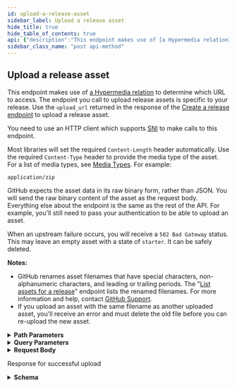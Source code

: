 ```yaml
---
id: upload-a-release-asset
sidebar_label: Upload a release asset
hide_title: true
hide_table_of_contents: true
api: {"description":"This endpoint makes use of [a Hypermedia relation](https://docs.github.com/rest/overview/resources-in-the-rest-api#hypermedia) to determine which URL to access. The endpoint you call to upload release assets is specific to your release. Use the `upload_url` returned in\nthe response of the [Create a release endpoint](https://docs.github.com/rest/reference/repos#create-a-release) to upload a release asset.\n\nYou need to use an HTTP client which supports [SNI](http://en.wikipedia.org/wiki/Server_Name_Indication) to make calls to this endpoint.\n\nMost libraries will set the required `Content-Length` header automatically. Use the required `Content-Type` header to provide the media type of the asset. For a list of media types, see [Media Types](https://www.iana.org/assignments/media-types/media-types.xhtml). For example: \n\n`application/zip`\n\nGitHub expects the asset data in its raw binary form, rather than JSON. You will send the raw binary content of the asset as the request body. Everything else about the endpoint is the same as the rest of the API. For example,\nyou'll still need to pass your authentication to be able to upload an asset.\n\nWhen an upstream failure occurs, you will receive a `502 Bad Gateway` status. This may leave an empty asset with a state of `starter`. It can be safely deleted.\n\n**Notes:**\n*   GitHub renames asset filenames that have special characters, non-alphanumeric characters, and leading or trailing periods. The \"[List assets for a release](https://docs.github.com/rest/reference/repos#list-assets-for-a-release)\"\nendpoint lists the renamed filenames. For more information and help, contact [GitHub Support](https://support.github.com/contact).\n*   If you upload an asset with the same filename as another uploaded asset, you'll receive an error and must delete the old file before you can re-upload the new asset.","externalDocs":{"description":"API method documentation","url":"https://docs.github.com/rest/reference/repos#upload-a-release-asset"},"operationId":"repos/upload-release-asset","parameters":[{"in":"path","name":"owner","required":true,"schema":{"type":"string"}},{"in":"path","name":"repo","required":true,"schema":{"type":"string"}},{"description":"release_id parameter","in":"path","name":"release_id","required":true,"schema":{"type":"integer"}},{"in":"query","name":"name","schema":{"type":"string"}},{"in":"query","name":"label","schema":{"type":"string"}}],"requestBody":{"content":{"*/*":{"schema":{"description":"The raw file data","type":"string"}}}},"responses":{"201":{"content":{"application/json":{"examples":{"response-for-successful-upload":{"value":{"browser_download_url":"https://github.com/octocat/Hello-World/releases/download/v1.0.0/example.zip","content_type":"application/zip","created_at":"2013-02-27T19:35:32.000Z","download_count":42,"id":1,"label":"short description","name":"example.zip","node_id":"MDEyOlJlbGVhc2VBc3NldDE=","size":1024,"state":"uploaded","updated_at":"2013-02-27T19:35:32.000Z","uploader":{"avatar_url":"https://github.com/images/error/octocat_happy.gif","events_url":"https://api.github.com/users/octocat/events{/privacy}","followers_url":"https://api.github.com/users/octocat/followers","following_url":"https://api.github.com/users/octocat/following{/other_user}","gists_url":"https://api.github.com/users/octocat/gists{/gist_id}","gravatar_id":"","html_url":"https://github.com/octocat","id":1,"login":"octocat","node_id":"MDQ6VXNlcjE=","organizations_url":"https://api.github.com/users/octocat/orgs","received_events_url":"https://api.github.com/users/octocat/received_events","repos_url":"https://api.github.com/users/octocat/repos","site_admin":false,"starred_url":"https://api.github.com/users/octocat/starred{/owner}{/repo}","subscriptions_url":"https://api.github.com/users/octocat/subscriptions","type":"User","url":"https://api.github.com/users/octocat"},"url":"https://api.github.com/repos/octocat/Hello-World/releases/assets/1"}}},"schema":{"description":"Data related to a release.","properties":{"browser_download_url":{"format":"uri","type":"string"},"content_type":{"type":"string"},"created_at":{"format":"date-time","type":"string"},"download_count":{"type":"integer"},"id":{"type":"integer"},"label":{"nullable":true,"type":"string"},"name":{"description":"The file name of the asset.","example":"Team Environment","type":"string"},"node_id":{"type":"string"},"size":{"type":"integer"},"state":{"description":"State of the release asset.","enum":["uploaded","open"],"type":"string"},"updated_at":{"format":"date-time","type":"string"},"uploader":{"allOf":[{"description":"Simple User","nullable":true,"properties":{"avatar_url":{"example":"https://github.com/images/error/octocat_happy.gif","format":"uri","type":"string"},"events_url":{"example":"https://api.github.com/users/octocat/events{/privacy}","type":"string"},"followers_url":{"example":"https://api.github.com/users/octocat/followers","format":"uri","type":"string"},"following_url":{"example":"https://api.github.com/users/octocat/following{/other_user}","type":"string"},"gists_url":{"example":"https://api.github.com/users/octocat/gists{/gist_id}","type":"string"},"gravatar_id":{"example":"41d064eb2195891e12d0413f63227ea7","nullable":true,"type":"string"},"html_url":{"example":"https://github.com/octocat","format":"uri","type":"string"},"id":{"example":1,"type":"integer"},"login":{"example":"octocat","type":"string"},"node_id":{"example":"MDQ6VXNlcjE=","type":"string"},"organizations_url":{"example":"https://api.github.com/users/octocat/orgs","format":"uri","type":"string"},"received_events_url":{"example":"https://api.github.com/users/octocat/received_events","format":"uri","type":"string"},"repos_url":{"example":"https://api.github.com/users/octocat/repos","format":"uri","type":"string"},"site_admin":{"type":"boolean"},"starred_at":{"example":"\"2020-07-09T00:17:55Z\"","type":"string"},"starred_url":{"example":"https://api.github.com/users/octocat/starred{/owner}{/repo}","type":"string"},"subscriptions_url":{"example":"https://api.github.com/users/octocat/subscriptions","format":"uri","type":"string"},"type":{"example":"User","type":"string"},"url":{"example":"https://api.github.com/users/octocat","format":"uri","type":"string"}},"required":["avatar_url","events_url","followers_url","following_url","gists_url","gravatar_id","html_url","id","node_id","login","organizations_url","received_events_url","repos_url","site_admin","starred_url","subscriptions_url","type","url"],"title":"Simple User","type":"object"}],"nullable":true},"url":{"format":"uri","type":"string"}},"required":["id","name","content_type","size","state","url","node_id","download_count","label","uploader","browser_download_url","created_at","updated_at"],"title":"Release Asset","type":"object"}}},"description":"Response for successful upload"}},"servers":[{"url":"{origin}","variables":{"origin":{"default":"https://uploads.github.com","description":"The URL origin (protocol + host name + port) is included in `upload_url` returned in the response of the \"Create a release\" endpoint"}}}],"tags":["repos"],"x-github":{"category":"repos","enabledForGitHubApps":true,"githubCloudOnly":false,"previews":[],"subcategory":"releases"},"method":"post","path":"/repos/{owner}/{repo}/releases/{release_id}/assets","info":{"contact":{"name":"Support","url":"https://support.github.com/contact"},"description":"GitHub's v3 REST API.","license":{"name":"MIT","url":"https://spdx.org/licenses/MIT"},"termsOfService":"https://docs.github.com/articles/github-terms-of-service","title":"GitHub v3 REST API","version":"1.1.4","x-apisguru-categories":["collaboration","developer_tools"],"x-logo":{"url":"https://twitter.com/github/profile_image?size=original"},"x-origin":[{"format":"openapi","url":"https://raw.githubusercontent.com/github/rest-api-description/main/descriptions/api.github.com/api.github.com.json","version":"3.0"}],"x-providerName":"github.com"},"postman":{"name":"Upload a release asset","description":{"content":"This endpoint makes use of [a Hypermedia relation](https://docs.github.com/rest/overview/resources-in-the-rest-api#hypermedia) to determine which URL to access. The endpoint you call to upload release assets is specific to your release. Use the `upload_url` returned in\nthe response of the [Create a release endpoint](https://docs.github.com/rest/reference/repos#create-a-release) to upload a release asset.\n\nYou need to use an HTTP client which supports [SNI](http://en.wikipedia.org/wiki/Server_Name_Indication) to make calls to this endpoint.\n\nMost libraries will set the required `Content-Length` header automatically. Use the required `Content-Type` header to provide the media type of the asset. For a list of media types, see [Media Types](https://www.iana.org/assignments/media-types/media-types.xhtml). For example: \n\n`application/zip`\n\nGitHub expects the asset data in its raw binary form, rather than JSON. You will send the raw binary content of the asset as the request body. Everything else about the endpoint is the same as the rest of the API. For example,\nyou'll still need to pass your authentication to be able to upload an asset.\n\nWhen an upstream failure occurs, you will receive a `502 Bad Gateway` status. This may leave an empty asset with a state of `starter`. It can be safely deleted.\n\n**Notes:**\n*   GitHub renames asset filenames that have special characters, non-alphanumeric characters, and leading or trailing periods. The \"[List assets for a release](https://docs.github.com/rest/reference/repos#list-assets-for-a-release)\"\nendpoint lists the renamed filenames. For more information and help, contact [GitHub Support](https://support.github.com/contact).\n*   If you upload an asset with the same filename as another uploaded asset, you'll receive an error and must delete the old file before you can re-upload the new asset.","type":"text/plain"},"url":{"path":["repos",":owner",":repo","releases",":release_id","assets"],"host":["{{baseUrl}}"],"query":[{"disabled":false,"key":"name","value":""},{"disabled":false,"key":"label","value":""}],"variable":[{"disabled":false,"description":{"content":"(Required) ","type":"text/plain"},"type":"any","value":"","key":"owner"},{"disabled":false,"description":{"content":"(Required) ","type":"text/plain"},"type":"any","value":"","key":"repo"},{"disabled":false,"description":{"content":"(Required) release_id parameter","type":"text/plain"},"type":"any","value":"","key":"release_id"}]},"header":[{"key":"Content-Type","value":"*/*"},{"key":"Accept","value":"application/json"}],"method":"POST","body":{"mode":"raw","raw":"\"\""}}}
sidebar_class_name: "post api-method"
---
```



## Upload a release asset



This endpoint makes use of [a Hypermedia relation](https://docs.github.com/rest/overview/resources-in-the-rest-api#hypermedia) to determine which URL to access. The endpoint you call to upload release assets is specific to your release. Use the `upload_url` returned in
the response of the [Create a release endpoint](https://docs.github.com/rest/reference/repos#create-a-release) to upload a release asset.

You need to use an HTTP client which supports [SNI](http://en.wikipedia.org/wiki/Server_Name_Indication) to make calls to this endpoint.

Most libraries will set the required `Content-Length` header automatically. Use the required `Content-Type` header to provide the media type of the asset. For a list of media types, see [Media Types](https://www.iana.org/assignments/media-types/media-types.xhtml). For example: 

`application/zip`

GitHub expects the asset data in its raw binary form, rather than JSON. You will send the raw binary content of the asset as the request body. Everything else about the endpoint is the same as the rest of the API. For example,
you&#39;ll still need to pass your authentication to be able to upload an asset.

When an upstream failure occurs, you will receive a `502 Bad Gateway` status. This may leave an empty asset with a state of `starter`. It can be safely deleted.

**Notes:**
*   GitHub renames asset filenames that have special characters, non-alphanumeric characters, and leading or trailing periods. The &quot;[List assets for a release](https://docs.github.com/rest/reference/repos#list-assets-for-a-release)&quot;
endpoint lists the renamed filenames. For more information and help, contact [GitHub Support](https://support.github.com/contact).
*   If you upload an asset with the same filename as another uploaded asset, you&#39;ll receive an error and must delete the old file before you can re-upload the new asset.

<details style={{"marginBottom":"1rem"}}><summary style={{}}><strong>Path Parameters</strong></summary><div><ul><ParamsItem className={"paramsItem"} param={{"in":"path","name":"owner","required":true,"schema":{"type":"string"}}}></ParamsItem><ParamsItem className={"paramsItem"} param={{"in":"path","name":"repo","required":true,"schema":{"type":"string"}}}></ParamsItem><ParamsItem className={"paramsItem"} param={{"description":"release_id parameter","in":"path","name":"release_id","required":true,"schema":{"type":"integer"}}}></ParamsItem></ul></div></details><details style={{"marginBottom":"1rem"}}><summary style={{}}><strong>Query Parameters</strong></summary><div><ul><ParamsItem className={"paramsItem"} param={{"in":"query","name":"name","schema":{"type":"string"}}}></ParamsItem><ParamsItem className={"paramsItem"} param={{"in":"query","name":"label","schema":{"type":"string"}}}></ParamsItem></ul></div></details><details style={{}}><summary style={{"textAlign":"left"}}><strong>Request Body</strong></summary><div style={{"textAlign":"left","marginLeft":"1rem"}}></div><ul style={{"marginLeft":"1rem"}}><li><div><span style={{"opacity":"0.6"}}> string</span><div style={{"marginTop":"var(--ifm-table-cell-padding)"}}>

The raw file data

</div></div></li></ul></details><div><ApiTabs><TabItem label={"201"} value={"201"}><div>

Response for successful upload

</div><div><details style={{}}><summary style={{"textAlign":"left"}}><strong>Schema</strong></summary><div style={{"textAlign":"left","marginLeft":"1rem"}}></div><ul style={{"marginLeft":"1rem"}}><SchemaItem collapsible={false} name={"browser_download_url"} required={true} schemaDescription={undefined} schemaName={"uri"} qualifierMessage={undefined}></SchemaItem><SchemaItem collapsible={false} name={"content_type"} required={true} schemaDescription={undefined} schemaName={"string"} qualifierMessage={undefined}></SchemaItem><SchemaItem collapsible={false} name={"created_at"} required={true} schemaDescription={undefined} schemaName={"date-time"} qualifierMessage={undefined}></SchemaItem><SchemaItem collapsible={false} name={"download_count"} required={true} schemaDescription={undefined} schemaName={"integer"} qualifierMessage={undefined}></SchemaItem><SchemaItem collapsible={false} name={"id"} required={true} schemaDescription={undefined} schemaName={"integer"} qualifierMessage={undefined}></SchemaItem><SchemaItem collapsible={false} name={"label"} required={true} schemaDescription={undefined} schemaName={"string"} qualifierMessage={undefined}></SchemaItem><SchemaItem collapsible={false} name={"name"} required={true} schemaDescription={"The file name of the asset."} schemaName={"string"} qualifierMessage={undefined}></SchemaItem><SchemaItem collapsible={false} name={"node_id"} required={true} schemaDescription={undefined} schemaName={"string"} qualifierMessage={undefined}></SchemaItem><SchemaItem collapsible={false} name={"size"} required={true} schemaDescription={undefined} schemaName={"integer"} qualifierMessage={undefined}></SchemaItem><SchemaItem collapsible={false} name={"state"} required={true} schemaDescription={"State of the release asset."} schemaName={"string"} qualifierMessage={"**Possible values:** [`uploaded`, `open`]"}></SchemaItem><SchemaItem collapsible={false} name={"updated_at"} required={true} schemaDescription={undefined} schemaName={"date-time"} qualifierMessage={undefined}></SchemaItem><SchemaItem collapsible={true} className={"schemaItem"}><details style={{}}><summary style={{}}><strong>uploader</strong><span style={{"opacity":"0.6"}}> object</span><strong style={{"fontSize":"var(--ifm-code-font-size)","color":"var(--openapi-required)"}}> required</strong></summary><div style={{"marginLeft":"1rem"}}><div><span className={"badge badge--info"} style={{"marginBottom":"1rem"}}>allOf</span><ul className={"allOf"}><SchemaItem collapsible={false} name={"avatar_url"} required={true} schemaDescription={undefined} schemaName={"uri"} qualifierMessage={undefined}></SchemaItem><SchemaItem collapsible={false} name={"events_url"} required={true} schemaDescription={undefined} schemaName={"string"} qualifierMessage={undefined}></SchemaItem><SchemaItem collapsible={false} name={"followers_url"} required={true} schemaDescription={undefined} schemaName={"uri"} qualifierMessage={undefined}></SchemaItem><SchemaItem collapsible={false} name={"following_url"} required={true} schemaDescription={undefined} schemaName={"string"} qualifierMessage={undefined}></SchemaItem><SchemaItem collapsible={false} name={"gists_url"} required={true} schemaDescription={undefined} schemaName={"string"} qualifierMessage={undefined}></SchemaItem><SchemaItem collapsible={false} name={"gravatar_id"} required={true} schemaDescription={undefined} schemaName={"string"} qualifierMessage={undefined}></SchemaItem><SchemaItem collapsible={false} name={"html_url"} required={true} schemaDescription={undefined} schemaName={"uri"} qualifierMessage={undefined}></SchemaItem><SchemaItem collapsible={false} name={"id"} required={true} schemaDescription={undefined} schemaName={"integer"} qualifierMessage={undefined}></SchemaItem><SchemaItem collapsible={false} name={"login"} required={true} schemaDescription={undefined} schemaName={"string"} qualifierMessage={undefined}></SchemaItem><SchemaItem collapsible={false} name={"node_id"} required={true} schemaDescription={undefined} schemaName={"string"} qualifierMessage={undefined}></SchemaItem><SchemaItem collapsible={false} name={"organizations_url"} required={true} schemaDescription={undefined} schemaName={"uri"} qualifierMessage={undefined}></SchemaItem><SchemaItem collapsible={false} name={"received_events_url"} required={true} schemaDescription={undefined} schemaName={"uri"} qualifierMessage={undefined}></SchemaItem><SchemaItem collapsible={false} name={"repos_url"} required={true} schemaDescription={undefined} schemaName={"uri"} qualifierMessage={undefined}></SchemaItem><SchemaItem collapsible={false} name={"site_admin"} required={true} schemaDescription={undefined} schemaName={"boolean"} qualifierMessage={undefined}></SchemaItem><SchemaItem collapsible={false} name={"starred_at"} required={false} schemaDescription={undefined} schemaName={"string"} qualifierMessage={undefined}></SchemaItem><SchemaItem collapsible={false} name={"starred_url"} required={true} schemaDescription={undefined} schemaName={"string"} qualifierMessage={undefined}></SchemaItem><SchemaItem collapsible={false} name={"subscriptions_url"} required={true} schemaDescription={undefined} schemaName={"uri"} qualifierMessage={undefined}></SchemaItem><SchemaItem collapsible={false} name={"type"} required={true} schemaDescription={undefined} schemaName={"string"} qualifierMessage={undefined}></SchemaItem><SchemaItem collapsible={false} name={"url"} required={true} schemaDescription={undefined} schemaName={"uri"} qualifierMessage={undefined}></SchemaItem></ul></div></div></details></SchemaItem><SchemaItem collapsible={false} name={"url"} required={true} schemaDescription={undefined} schemaName={"uri"} qualifierMessage={undefined}></SchemaItem></ul></details></div></TabItem></ApiTabs></div>
      